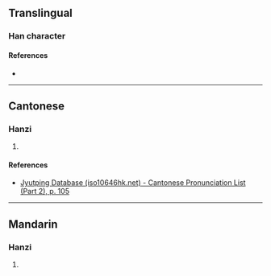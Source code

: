 {{character info/new}}
==Translingual==

===Han character===
{{Han char|rn=59|rad=彡|as=10|sn=13|four=|canj=JRHHH|ids=⿰容彡}}

====References====
* {{Han ref|kx=0364.100|dkj=10010|dj=0683.160|hdz=20856.110|uh=5F6E|ud=24430}}

----

==Cantonese==

===Hanzi===
{{yue-hanzi|jyut=[[jung5]]|y=yung5}}

# {{defn|lang=yue|sort=彡10}}

====References====
* [http://www.iso10646hk.net/jp/document/download.jsp Jyutping Database (iso10646hk.net) - Cantonese Pronunciation List (Part 2), p. 105]

----

==Mandarin==

===Hanzi===
{{cmn-hanzi|pin=[[yǒng]] ([[yong3]])|wg=yung<sup>3</sup>}}

# {{defn|lang=cmn|sort=彡10}}